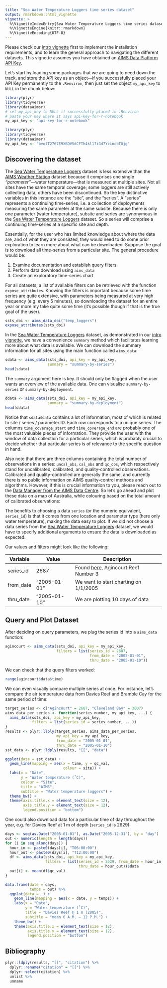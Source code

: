```yaml
---
title: "Sea Water Temperature Loggers time series dataset"
output: rmarkdown::html_vignette
vignette: >
  %\VignetteIndexEntry{Sea Water Temperature Loggers time series dataset}
  %\VignetteEngine{knitr::rmarkdown}
  %\VignetteEncoding{UTF-8}
---
```


Please check our [intro vignette][1] first to implement the installation
requirements, and to learn the general approach to navigating the different
datasets. This vignette assumes you have obtained an
[AIMS Data Platform API Key][2].

[1]: https://open-aims.github.io/dataaimsr/articles/navigating.html
[2]: https://open-aims.github.io/data-platform/key-request

Let's start by loading some packages that we are going to need down the track,
and store the API key as an object---if you successfully placed your API Key
permanently to the `.Renviron`, then just set the object `my_api_key` to `NULL`
in the chunk below:

```r
library(plyr)
library(tidyverse)
library(dataaimsr)
# set my_api_key to NULL if successfully placed in .Renviron
# paste your key where it says api-key-for-r-notebook
my_api_key <- "api-key-for-r-notebook"
```

```r
library(plyr)
library(tidyverse)
library(dataaimsr)
my_api_key <- "bvolT2767E9XBDV5dCFTh4kl17iGd7YzincbTOjg"
```

## Discovering the dataset

The [Sea Water Temperature Loggers][3] dataset is less extensive than the
[AIMS Weather Station][4] dataset because it comprises one single
*"parameter"*---water temperature---that is measured at multiple sites. Not 
all sites have the same temporal coverage; some loggers are still actively 
collecting data, others have been discontinued. So the key distinctive 
variables in this instance are the "site", and the "series". A "series" 
represents a continuing time-series, i.e. a collection of deployments 
measuring the same parameter at the same subsite. Because there is only one
parameter (water temperature), subsite and series are synonymous in the
[Sea Water Temperature Loggers][3] dataset. So a series will comprise a
continuing time-series at a specific site and depth.

Essentially, for the user who has limited knowledge about where the data are,
and of what they are consisted, they would need to do some prior exploration 
to learn more about what can be downloaded. Suppose the goal is to download all
time-series from a particular site. The general procedure would be:

1. Examine documentation and establish query filters
2. Perform data download using `aims_data`
3. Create an exploratory time-series chart

For all datasets, a list of available filters can be retrieved with the 
function `expose_attributes`. Knowing the filters is important because some 
time series are quite extensive, with parameters being measured at very high 
frequency (e.g. every 5 minutes), so downloading the dataset for an entire 
year or more my take quite some time (it's possible though if that is the true 
goal of the user).

```r
ssts_doi <- aims_data_doi("temp_loggers")
expose_attributes(ssts_doi)
```

In the [Sea Water Temperature Loggers][3] dataset, as demonstrated in our
[intro vignette][1], we have a convenience `summary` method which facilitates 
learning more about what data is available. We can download the summary 
information for all sites using the main function called `aims_data`:

[3]: https://doi.org/10.25845/5b4eb0f9bb848
[4]: https://doi.org/10.25845/5c09bf93f315d

```r
sdata <- aims_data(ssts_doi, api_key = my_api_key,
                   summary = "summary-by-series")
head(sdata)
```

The `summary` argument here is key. It should only be flagged when the
user wants an overview of the available data. One can visualise
`summary-by-series` or `summary-by-deployment`.

```r
ddata <- aims_data(ssts_doi, api_key = my_api_key,
                   summary = "summary-by-deployment")
head(ddata)
```

Notice that `sdata$data` contains a lot of information, most of which is
related to site / series / parameter ID. Each row corresponds to a
unique series. The columns `time_coverage_start` and `time_coverage_end` are
probably one of the most valuable pieces of information. They provide the user
with the window of data collection for a particular series, which is probably
crucial to decide whether that particular series is of relevance to the
specific question in hand.

Also note that there are three columns containing the total number of 
observations in a series: `uncal_obs`, `cal_obs` and `qc_obs`, which 
respectively stand for uncalibrated, calibrated, and quality-controlled 
observations. Calibrated and quality-controlled are generally the same,
and currently there is no public information on AIMS quality-control
methods and algorithms. However, if this is crucial information to you,
please reach out to the
[Data Manager from the AIMS Data Centre](adc@aims.gov.au). So let's
go ahead and plot these data on a map of Australia, while colouring
based on the total amount of calibrated observations:

The benefits to choosing a data `series` (or the numeric equivalent,
`series_id`) is that it comes from one location and parameter type (here only
water temperature), making the data easy to plot. If we did not choose a
data series from the [Sea Water Temperature Loggers][4] dataset, we would have
to specify additional arguments to ensure the data is downloaded as expected.

Our values and filters might look like the following:

Variable  | Value                  | Description
----------|------------------------|-------------------------------------------------------
series_id | 2687                   | Found [here][6], Agincourt Reef Number 3
from_date | "2005-01-01"           | We want to start charting on 1/1/2005
thru_date | "2005-01-10"           | We are plotting 10 days of data

[5]: https://open-aims.github.io/data-platform
[6]: https://apps.aims.gov.au/metadata/view/4a12a8c0-c573-11dc-b99b-00008a07204e

## Query and Plot Dataset

After deciding on query parameters, we plug the series id into a `aims_data` function:

```r
agincourt <- aims_data(ssts_doi, api_key = my_api_key,
                       filters = list(series_id = 2687,
                                      from_date = "2005-01-01",
                                      thru_date = "2005-01-10"))
```

We can check that the query filters worked:

```r
range(agincourt$data$time)
```

We can even visually compare multiple series at once. For instance, let's
compare the air temperature data from Davies Reef and Bramble Cay for the
same period of time:

```r
target_series <- c("Agincourt" = 2687, "Cleveland Bay" = 3007)
aims_data_per_series <- function(series_number, my_api_key, ...) {
  aims_data(ssts_doi, api_key = my_api_key,
            filters = list(series_id = series_number, ...))
}
results <- plyr::llply(target_series, aims_data_per_series,
                       my_api_key = my_api_key,
                       from_date = "2005-01-01",
                       thru_date = "2005-01-10")
sst_data <- plyr::ldply(results, "[[", "data")

ggplot(data = sst_data) +
  geom_line(mapping = aes(x = time, y = qc_val,
                          colour = site)) +
  labs(x = "Date",
       y = "Water temperature (˚C)",
       colour = "Site",
       title = "AIMS",
       subtitle = "Water temperature loggers") +
  theme_bw() +
  theme(axis.title.x = element_text(size = 12),
        axis.title.y = element_text(size = 12),
        legend.position = "bottom")
```

One could also download data for a particular time of day throughout
the year, e.g. for Davies Reef at 1 m of depth (`series_id` is 2629):

```r
days <- seq(as.Date("2005-01-01"), as.Date("2005-12-31"), by = "day")
out <- numeric(length = length(days))
for (i in seq_along(days)) {
  hour_in <- paste0(days[i], "T06:00:00")
  hour_out <- paste0(days[i], "T12:00:00")
  df <- aims_data(ssts_doi, api_key = my_api_key,
                  filters = list(series_id = 2629, from_date = hour_in,
                                 thru_date = hour_out))$data
  out[i] <- mean(df$qc_val)
}

data.frame(date = days,
           temps = out) %>%
  ggplot(data = .) +
    geom_line(mapping = aes(x = date, y = temps)) +
    labs(x = "Date",
         y = "Water temperature (˚C)",
         title = "Davies Reef @ 1 m (2005)",
         subtitle = "mean 6 A.M. – 12 P.M.") +
    theme_bw() +
    theme(axis.title.x = element_text(size = 12),
          axis.title.y = element_text(size = 12),
          legend.position = "bottom")
```

## Bibliography

```r
plyr::ldply(results, "[[", "citation") %>%
  dplyr::rename("citation" = "[[") %>%
  dplyr::select(citation) %>%
  unlist %>%
  unname
```
